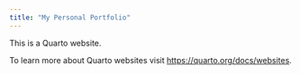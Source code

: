 ```yaml
---
title: "My Personal Portfolio"
---
```


This is a Quarto website.

To learn more about Quarto websites visit <https://quarto.org/docs/websites>.
